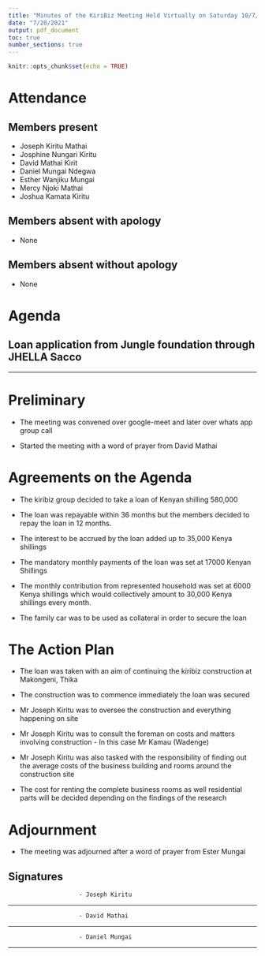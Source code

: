 ```yaml
---
title: "Minutes of the KiriBiz Meeting Held Virtually on Saturday 10/7/2021 from 8pm to 9pm"
date: "7/20/2021"
output: pdf_document
toc: true
number_sections: true
---
```


```r
knitr::opts_chunk$set(echo = TRUE)
```

# Attendance
## Members present
- Joseph Kiritu Mathai
- Josphine Nungari Kiritu
- David Mathai Kirit
- Daniel Mungai Ndegwa
- Esther Wanjiku Mungai
- Mercy Njoki Mathai
- Joshua Kamata Kiritu

## Members absent with apology
- None

## Members absent without apology
- None

# Agenda

## Loan application from Jungle foundation through JHELLA Sacco

----------------------------------------------------------------

# Preliminary
 - The meeting was convened over google-meet and later over whats app group call
 
 - Started the meeting with a word of prayer from David Mathai 
 
# Agreements on the Agenda

- The kiribiz group decided to take a loan of Kenyan shilling 580,000

- The loan was repayable within 36 months but the members decided to repay the loan in 12 months.

- The interest to be accrued by the loan added up to 35,000 Kenya shillings

- The mandatory monthly payments of the loan was set at 17000 Kenyan Shillings

- The monthly contribution from represented household was set at 6000 Kenya shillings which would collectively amount to 30,000 Kenya shillings every month.

- The family car was to be used as collateral in order to secure the loan

# The Action Plan

- The loan was taken with an aim of continuing the kiribiz construction at Makongeni, Thika

- The construction was to commence immediately the loan was secured

- Mr Joseph Kiritu was to oversee the construction and everything happening on site

- Mr Joseph Kiritu was to consult the foreman on costs and matters involving construction - In this case Mr Kamau (Wadenge) 

- Mr Joseph Kiritu was also tasked with the responsibility of finding out the average costs of the business building and rooms around the construction site

- The cost for renting the complete business rooms as well residential parts will be decided depending on the findings of the research

# Adjournment 
 - The meeting was adjourned after a word of prayer from Ester Mungai
 
## Signatures

                        - Joseph Kiritu

--------------------------

                        - David Mathai

--------------------------

                        - Daniel Mungai

-------------------------



 

